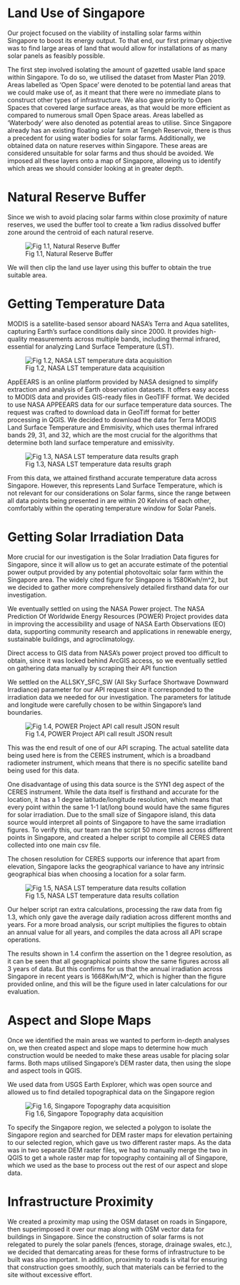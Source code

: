 # Land Use of Singapore

Our project focused on the viability of installing solar farms within Singapore to boost its energy output. To that end, our first primary objective was to find large areas of land that would allow for installations of as many solar panels as feasibly possible.

The first step involved isolating the amount of gazetted usable land space within Singapore. To do so, we utilised the dataset from Master Plan 2019.
Areas labelled as ‘Open Space’ were denoted to be potential land areas that we could make use of, as it meant that there were no immediate plans to construct other types of infrastructure. We also gave priority to Open Spaces that covered large surface areas, as that would be more efficient as compared to numerous small Open Space areas.
Areas labelled as ‘Waterbody’ were also denoted as potential areas to utilise. Since Singapore already has an existing floating solar farm at Tengeh Reservoir, there is thus a precedent for using water bodies for solar farms.
Additionally, we obtained data on nature reserves within Singapore. These areas are considered unsuitable for solar farms and thus should be avoided.
We imposed all these layers onto a map of Singapore, allowing us to identify which areas we should consider looking at in greater depth.

# Natural Reserve Buffer
Since we wish to avoid placing solar farms within close proximity of nature reserves, we used the buffer tool to create a 1km radius dissolved buffer zone around the centroid of each natural reserve.

![Fig 1.1, Natural Reserve Buffer](./assets/nature_reserves.jpg)

We will then clip the land use layer using this buffer to obtain the true suitable area.

# Getting Temperature Data

MODIS is a satellite-based sensor aboard NASA’s Terra and Aqua satellites, capturing Earth’s surface conditions daily since 2000. It provides high-quality measurements across multiple bands, including thermal infrared, essential for analyzing Land Surface Temperature (LST).

![Fig 1.2, NASA LST temperature data acquisition](./assets/temperature_data.jpg)

AppEEARS is an online platform provided by NASA designed to simplify extraction and analysis of Earth observation datasets. It offers easy access to MODIS data and provides GIS-ready files in GeoTIFF format.
We decided to use NASA APPEEARS data for our surface temperature data sources. The request was crafted to download data in GeoTiff format for better processing in QGIS.
We decided to download the data for Terra MODIS Land Surface Temperature and Emmisivity, which uses thermal infrared bands 29, 31, and 32, which are the most crucial for the algorithms that determine both land surface temperature and emissivity.

![Fig 1.3, NASA LST temperature data results graph](./assets/temperature_results.jpg)

From this data, we attained firsthand accurate temperature data across Singapore. However, this represents Land Surface Temperature, which is not relevant for our considerations on Solar farms, since the range between all data points being presented in are within 20 Kelvins of each other, comfortably within the operating temperature window for Solar Panels.

# Getting Solar Irradiation Data

More crucial for our investigation is the Solar Irradiation Data figures for Singapore, since it will allow us to get an accurate estimate of the potential power output provided by any potential photovoltaic solar farm within the Singapore area. The widely cited figure for Singapore is 1580Kwh/m^2, but we decided to gather more comprehensively detailed firsthand data for our investigation.

We eventually settled on using the NASA Power project. The NASA Prediction Of Worldwide Energy Resources (POWER) Project provides data in improving the accessibility and usage of NASA Earth Observations (EO) data, supporting community research and applications in renewable energy, sustainable buildings, and agroclimatology. 

Direct access to GIS data from NASA’s power project proved too difficult to obtain, since it was locked behind ArcGIS access, so we eventually settled on gathering data manually by scraping their API function 

We settled on the ALLSKY_SFC_SW (All Sky Surface Shortwave Downward Irradiance) parameter for our API request since it corresponded to the irradiation data we needed for our investigation. The parameters for latitude and longitude were carefully chosen to be within Singapore’s land boundaries.

![Fig 1.4, POWER Project API call result JSON result](./assets/isolated_solar_data.jpg)

This was the end result of one of our API scraping. The actual satellite data being used here is from the CERES instrument, which is a broadband radiometer instrument, which means that there is no specific satellite band being used for this data.

One disadvantage of using this data source is the SYN1 deg aspect of the CERES instrument. While the data itself is firsthand and accurate for the location, it has a 1 degree latitude/longitude resolution, which means that every point within the same 1-1 lat/long bound would have the same figures for solar irradiation. Due to the small size of Singapore island, this data source would interpret all points of Singapore to have the same irradiation figures. To verify this, our team ran the script 50 more times across different points in Singapore, and created a helper script to compile all CERES data collected into one main csv file. 

The chosen resolution for CERES supports our inference that apart from elevation, Singapore lacks the geographical variance to have any intrinsic geographical bias when choosing a location for a solar farm.

![Fig 1.5, NASA LST temperature data results collation](./assets/masterfile_data.jpg)

Our helper script ran extra calculations, processing the raw data from fig 1.3, which only gave the average daily radiation across different months and years. For a more broad analysis, our script multiplies the figures to obtain an annual value for all years, and compiles the data across all API scrape operations. 

The results shown in 1.4 confirm the assertion on the 1 degree resolution, as it can be seen that all geographical points show the same figures across all 3 years of data.
But this confirms for us that the annual irradiation across Singapore in recent years is 1668Kwh/M^2, which is higher than the figure provided online, and this will be the figure used in later calculations for our evaluation.

# Aspect and Slope Maps
Once we identified the main areas we wanted to perform in-depth analyses on, we then created aspect and slope maps to determine how much construction would be needed to make these areas usable for placing solar farms. Both maps utilised Singapore’s DEM raster data, then using the slope and aspect tools in QGIS. 

We used data from USGS Earth Explorer, which was open source and allowed us to find detailed topographical data on the Singapore region

![Fig 1.6, Singapore Topography data acquisition](usgs_topography_data.jpg)

To specify the Singapore region, we selected a polygon to isolate the Singapore region and searched for DEM raster maps for elevation pertaining to our selected region, which gave us two different raster maps. As the data was in two separate DEM raster files, we had to manually merge the two in QGIS to get a whole raster map for topography containing all of Singapore, which we used as the base to process out the rest of our aspect and slope data. 

# Infrastructure Proximity

We created a proximity map using the OSM dataset on roads in Singapore, then superimposed it over our map along with OSM vector data for buildings in Singapore. Since the construction of solar farms is not relegated to purely the solar panels (fences, storage, drainage swales, etc.), we decided that demarcating areas for these forms of infrastructure to be built was also important. In addition, proximity to roads is vital for ensuring that construction goes smoothly, such that materials can be ferried to the site without excessive effort.
